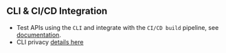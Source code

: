 ## CLI & CI/CD Integration
- Test APIs using the `CLI` and integrate with the `CI/CD build` pipeline, see [documentation](https://rangav.medium.com/d91eb5c71d8e).
- CLI privacy [details here](#privacy)